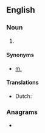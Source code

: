 {{also|Appendix:Variations of "mi"}}
==English==

===Noun===
{{head|en|noun}}

# {{abbr of|en|[[mile]]}}

====Synonyms====
* [[m.]]

====Translations====
{{trans-top|abbreviation of mile}}
* Dutch: {{t+|nl|mi}}
{{trans-mid}}
{{trans-bottom}}

===Anagrams===
* {{anagrams|en|a=im|'im|I'm|I. M.|I.M.|IM|Im|im-}}